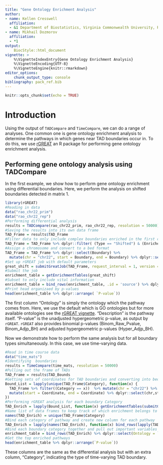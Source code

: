 ```yaml
---
title: "Gene Ontology Enrichment Analysis"
author:
- name: Kellen Cresswell
  affiliation:
  - &1 Department of Biostatistics, Virginia Commonwealth University, Richmond, VA
- name: Mikhail Dozmorov
  affiliation:
  - *1
output:
    BiocStyle::html_document
vignette: >
    %\VignetteIndexEntry{Gene Ontology Enrichment Analysis}
    %\VignetteEncoding{UTF-8}
    %\VignetteEngine{knitr::rmarkdown}
editor_options:
    chunk_output_type: console
bibliography: pack_ref.bib
---
```


```r
knitr::opts_chunk$set(echo = TRUE)
```

# Introduction

Using the output of `TADCompare` and `TimeCompare`, we can do a range of analyses. One common one is gene ontology enrichment analysis to determine the pathways in which genes near TAD boundaries occur in. To do this, we use [rGREAT](https://bioconductor.org/packages/release/bioc/html/rGREAT.html) an R package for performing gene ontology enrichment analysis. 

## Performing gene ontology analysis using TADCompare

In the first example, we show how to perform gene ontology enrichment using differential boundaries. Here, we perform the analysis on shifted boundaries detected in matrix 1.

```r
library(rGREAT)
#Reading in data
data("rao_chr22_prim")
data("rao_chr22_rep")
#Performing differential analysis
results = TADCompare(rao_chr22_prim, rao_chr22_rep, resolution = 50000)
#Saving the results into its own data frame
TAD_Frame = results$TAD_Frame
#Filter data to only include complex boundaries enriched in the first contact matrix
TAD_Frame = TAD_Frame %>% dplyr::filter( (Type == "Shifted") & (Enriched_In == "Matrix 2")  )
#Assign a chromosome and convert to a bed format
TAD_Frame = TAD_Frame %>% dplyr::select(Boundary) %>%
  mutate(chr = "chr22", start = Boundary, end = Boundary) %>% dplyr::select(chr,start,end)
#Set up rGREAT job with default parameters
great_shift = submitGreatJob(TAD_Frame, request_interval = 1, version = "2.0")
#Submit the job
enrichment_table = getEnrichmentTables(great_shift)
#Subset to only include vital information
enrichment_table = bind_rows(enrichment_table, .id = 'source') %>% dplyr::select(Ontology = `source`, Description = `name`, `P-value` = Hyper_Raw_PValue)
#Print head organizaed by p-values
head(enrichment_table %>% dplyr::arrange( `P-value`))
```

The first column "Ontology" is simply the ontology which the pathway comes from. Here, we use the default which is GO ontologies but for more available ontologies see the [rGREAT vignette](https://bioconductor.org/packages/release/bioc/vignettes/rGREAT/inst/doc/rGREAT.html). "Description" is the pathway itself. "P-value" is the unadjusted hypergeometric p-value, as output by `rGREAT`. `rGREAT` also provides binomial p-values (Binom_Raw_Pvalue, Binom_Adjp_BH) and adjusted hypergeometric p-values (Hyper_Adjp_BH). 

Now we demonstrate how to perform the same analysis but for all boundary types simultaneously. In this case, we use time-varying data. 

```r
#Read in time course data
data("time_mats")
#Identifying  boundaries
results = TimeCompare(time_mats, resolution = 50000)
#Pulling out the frame of TADs
TAD_Frame = results$TAD_Bounds
#Getting sets of coordinates for TAD boundaries and converting into bed format
Bound_List = lapply(unique(TAD_Frame$Category), function(x) {
  TAD_Frame %>% filter((Category == x))  %>% mutate(chr = "chr22") %>% dplyr::select(chr, Coordinate) %>%
  mutate(start = Coordinate, end = Coordinate) %>% dplyr::select(chr,start,end)
})
#Performing rGREAT analysis for each boundary Category
TAD_Enrich = lapply(Bound_List, function(x) getEnrichmentTables(submitGreatJob(x, request_interval = 1, version = "2.0")))
#Name list of data frames to keep track of which enrichment belongs to which
names(TAD_Enrich) = unique(TAD_Frame$Category)
#Bind each category of pathway and create new column for each pathway
TAD_Enrich = lapply(names(TAD_Enrich), function(x) bind_rows(lapply(TAD_Enrich[[x]], function(y) y %>% mutate(Category = x)), .id = 'source')) 
#Bind each boundary category together and pull out important variables
enrichment_table = bind_rows(TAD_Enrich) %>% dplyr::select(Ontology = `source`, Description = `name`, `P-value` = Hyper_Raw_PValue, Category)
#Get the top enriched pathways
head(enrichment_table %>% dplyr::arrange(`P-value`))
```

These columns are the same as the differential analysis but with an extra column, "Category", indicating the type of time-varying TAD boundary. 
